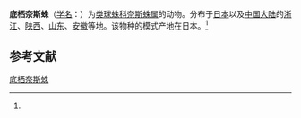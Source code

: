 {{Speciesbox
| name = 底栖奈斯蛛
| status = 
| status_system = 
| image = 
| genus = Nesticella
| species = mogera
| authority = (Yaginuma, 1970)<ref name='id12929'>{{cite web| url =http://www.bioinfo.cn/db05/BjdwSpecies.php?action=view&id=12929| title =底栖奈斯蛛| work =《中国动物物种编目数据库》| publisher =中国科学院微生物研究所| author =中国科学院动物研究所| accessdate =2009-04-28| deadurl =yes| archiveurl =https://web.archive.org/web/20160305101021/http://www.bioinfo.cn/db05/BjdwSpecies.php?action=view&id=12929| archivedate =2016-03-05}}</ref>
}}

'''底栖奈斯蛛'''（[[学名|学名]]：{{lang|la|''Nesticella mogera''}}）为[[类球蛛科|类球蛛科]][[奈斯蛛属|奈斯蛛属]]的动物。分布于[[日本|日本]]以及[[中国大陆|中国大陆]]的[[浙江|浙江]]、[[陕西|陕西]]、[[山东|山东]]、[[安徽|安徽]]等地。该物种的模式产地在日本。<ref name='id12929'/>

== 参考文献 ==
{{reflist}}

{{Wikispecies|Nesticella mogera}}
{{Taxonbar|from=Q1057928}}

[[Category:奈斯蛛属|底栖奈斯蛛]]


{{蜘蛛小作品}}